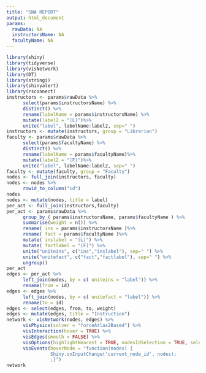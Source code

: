```yaml
---
title: "SNA REPORT"
output: html_document
params:
  rawData: NA
  instructorsName: NA
  facultyName: NA
---
```


```r
library(shiny)
library(tidyverse)
library(visNetwork)
library(DT)
library(stringi)
library(shinyalert)
library(rsconnect)
instructors <- params$rawData %>%
      select(params$instructorsName) %>%
      distinct() %>%
      rename(labelName = params$instructorsName) %>%
      mutate(label2 = "(L)")%>%
      unite("label", labelName:label2, sep=" ")
instructors <- mutate(instructors, group = "Librarian")
faculty <- params$rawData %>%
      select(params$facultyName) %>%
      distinct() %>%
      rename(labelName = params$facultyName)%>%
      mutate(label2 = "(F)")%>%
      unite("label", labelName:label2, sep=" ")
faculty <- mutate(faculty, group = "Faculty")
nodes <- full_join(instructors, faculty)
nodes <- nodes %>%
      rowid_to_column("id")
nodes
nodes <- mutate(nodes, title = label)
per_act <- full_join(instructors,faculty)
per_act <- params$rawData %>%
      group_by_( params$instructorsName, params$facultyName ) %>%
      summarise(weight = n()) %>%
      rename( ins = params$instructorsName )%>%
      rename( fact = params$facultyName )%>%
      mutate( inslabel = "(L)") %>%
      mutate( factlabel = "(F)") %>%
      unite("uniteins", c("ins","inslabel"), sep=" ") %>%
      unite("unitefact", c("fact","factlabel"), sep=" ") %>%
      ungroup()
per_act
edges <- per_act %>% 
      left_join(nodes, by = c( uniteins = "label")) %>% 
      rename(from = id)
edges <- edges %>% 
      left_join(nodes, by = c( unitefact = "label")) %>% 
      rename(to = id)
edges <- select(edges, from, to, weight)
edges <- mutate(edges, title = "Instruction")
network <- visNetwork(nodes, edges) %>%
      visPhysics(solver = "forceAtlas2Based") %>%
      visInteraction(hover = TRUE) %>%
      visEdges(smooth = FALSE) %>%
      visOptions(highlightNearest = TRUE, nodesIdSelection = TRUE, selectedBy = "group") %>%
      visEvents(hoverNode = "function(nodes) {
                Shiny.onInputChange('current_node_id', nodes);
                ;}")
network
```

